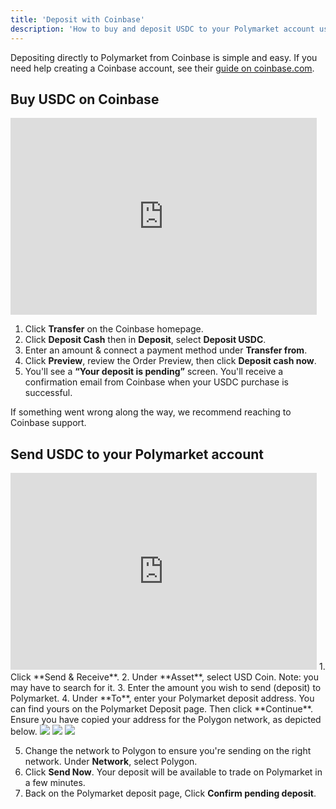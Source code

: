 ```yaml
---
title: 'Deposit with Coinbase' 
description: 'How to buy and deposit USDC to your Polymarket account using Coinbase.'
---
```


Depositing directly to Polymarket from Coinbase is simple and easy. If you need help creating a Coinbase account, see their [guide on coinbase.com](https://help.coinbase.com/en/coinbase/getting-started).

Buy USDC on Coinbase
---  
<iframe width="490" height="315" src="https://www.youtube.com/embed/IlDLdqT8RjU?si=v8iHe20FNqob_Cgr" title="YouTube video player" frameborder="0" allow="accelerometer; autoplay; clipboard-write; encrypted-media; gyroscope; picture-in-picture; web-share" referrerpolicy="strict-origin-when-cross-origin" allowfullscreen></iframe>

1. Click <Tooltip tip="Coinbase treats USDC as a cash balance, you 'buy' it by 'Transfering' or 'Depositing'  ">**Transfer**</Tooltip> on the Coinbase homepage.
2. Click **Deposit Cash** then in **Deposit**, select **Deposit USDC**.
3. Enter an amount & connect a payment method under **Transfer from**.
4. Click **Preview**, review the Order Preview, then click **Deposit cash now**.
5. You'll see a **“Your deposit is pending”** screen. You'll receive a confirmation email from Coinbase when your USDC purchase is successful.

If something went wrong along the way, we recommend reaching to Coinbase support. 

Send USDC to your Polymarket account
--- 
<iframe width="490" height="315" src="https://www.youtube.com/embed/O6HaKdE9d80?si=NwuCGTzcilUhVQwg" title="YouTube video player" frameborder="0" allow="accelerometer; autoplay; clipboard-write; encrypted-media; gyroscope; picture-in-picture; web-share" referrerpolicy="strict-origin-when-cross-origin" allowfullscreen></iframe>
1. Click **Send & Receive**.
2. Under **Asset**, select USD Coin. Note: you may have to search for it. 
3. Enter the amount you wish to send (deposit) to Polymarket.
4.  Under **To**, enter your Polymarket deposit address. You can find yours on the Polymarket Deposit page. Then click **Continue**. 
Ensure you have copied your address for the Polygon network, as depicted below. 

<Frame caption="Note: That the address pictured below is just an example. Please only copy your own address, which is on the deposit page. ">
  <img src="https://polymarket-upload.s3.us-east-2.amazonaws.com/PolygonAddress-dark.png" />
</Frame>
<img className="block h-32 dark:hidden" src="https://polymarket-upload.s3.us-east-2.amazonaws.com/PolygonAddress-light.png" />
<img className="hidden h-32 dark:block" src="https://polymarket-upload.s3.us-east-2.amazonaws.com/PolygonAddress-dark.png" />


5. Change the network to Polygon to ensure you're sending on the right network. Under **Network**, select Polygon.
6. Click **Send Now**. Your deposit will be available to trade on Polymarket in a few minutes.
7. Back on the Polymarket deposit page, Click **Confirm pending deposit**. 

